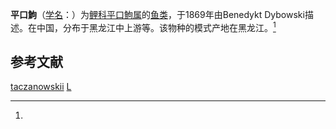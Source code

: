 {{Speciesbox
| taxon = Ladislavia taczanowskii
| binomial_authority = Dybowski, 1869<ref name='id6128'>{{cite web| url =http://www.bioinfo.cn/db05/BjdwSpecies.php?action=view&id=6128| title =平口鮈| work =中国动物物种编目数据库| publisher =中国科学院微生物研究所| author =中国科学院动物研究所| accessdate =2009-04-11| deadurl =yes| archiveurl =https://web.archive.org/web/20160305014501/http://www.bioinfo.cn/db05/BjdwSpecies.php?action=view&id=6128| archivedate =2016-03-05}}</ref>
}}

'''平口鮈'''（[[学名|学名]]：{{lang|la|''Ladislavia taczanowskii''}}）为[[鲤科|鲤科]][[平口鮈属|平口鮈属]]的[[鱼类|鱼类]]，于1869年由Benedykt Dybowski描述。在中国，分布于黑龙江中上游等。该物种的模式产地在黑龙江。<ref name='id6128'/>

== 参考文献 ==
{{reflist}}

{{Taxonbar|from=Q1039974}}

[[Category:平口鮈属|taczanowskii]]
[[Category:1869年描述的魚類|L]]

{{鯉形目小作品}}